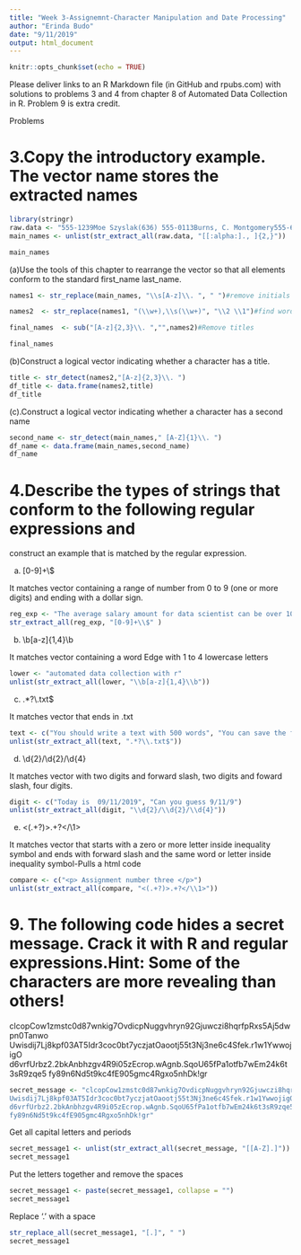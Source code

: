 ---
title: "Week 3-Assignemnt-Character Manipulation and Date Processing"
author: "Erinda Budo"
date: "9/11/2019"
output: html_document
---

```{r setup, include=FALSE}
knitr::opts_chunk$set(echo = TRUE)
```


Please deliver links to an R Markdown file (in GitHub and rpubs.com) with solutions to problems 3 and 4 from chapter 8 of Automated Data Collection in R.  Problem 9 is extra credit.



Problems 

# 3.Copy the introductory example. The vector name stores the extracted names

```{r}
library(stringr)
raw.data <- "555-1239Moe Szyslak(636) 555-0113Burns, C. Montgomery555-6542Rev. Timothy Lovejoy555 8904Ned Flanders636-555-3226Simpson, Homer5553642Dr. Julius Hibbert"
main_names <- unlist(str_extract_all(raw.data, "[[:alpha:]., ]{2,}"))  # extract names only.
```

```{r}
main_names
```

(a)Use the tools of this chapter to rearrange the vector so that all elements conform to the standard first_name last_name.


```{r}
names1 <- str_replace(main_names, "\\s[A-z]\\. ", " ")#remove initials and then replace with blank
```

```{r}
names2  <- str_replace(names1, "(\\w+),\\s(\\w+)", "\\2 \\1")#find words and then swap.switch from last name first name to first name last name
```



```{r}
final_names  <- sub("[A-z]{2,3}\\. ","",names2)#Remove titles
```


```{r}
final_names 
```


(b)Construct a logical vector indicating whether a character has a title.


```{r}
title <- str_detect(names2,"[A-z]{2,3}\\. ")
df_title <- data.frame(names2,title)
df_title 
```
(c).Construct a logical vector indicating whether a character has a second name



```{r}
second_name <- str_detect(main_names," [A-Z]{1}\\. ")
df_name <- data.frame(main_names,second_name)
df_name
```
# 4.Describe the types of strings that conform to the following regular expressions and
construct an example that is matched by the regular expression.

(a) [0-9]+\\$ 

It matches vector containing a range of number from 0 to 9 (one or more digits) and ending with a dollar sign.


```{r}
reg_exp <- "The average salary amount for data scientist can be over 100000$"
str_extract_all(reg_exp, "[0-9]+\\$" )
```


(b) \\b[a-z]{1,4}\\b

It matches vector containing a word Edge   with 1 to 4 lowercase letters

```{r}
lower <- "automated data collection with r"
unlist(str_extract_all(lower, "\\b[a-z]{1,4}\\b"))
```

(c) .*?\\.txt$ 

It matches vector that ends in .txt


```{r}
text <- c("You should write a text with 500 words", "You can save the file.txt")
unlist(str_extract_all(text, ".*?\\.txt$"))
```

(d) \\d{2}/\\d{2}/\\d{4} 

It matches vector with two digits and  forward slash, two digits and  foward slash, four digits.

```{r}
digit <- c("Today is  09/11/2019", "Can you guess 9/11/9")
unlist(str_extract_all(digit, "\\d{2}/\\d{2}/\\d{4}"))
```

(e) <(.+?)>.+?</\\1>

It matches vector that starts with a zero or more letter inside inequality symbol and ends with forward slash and the same word or letter inside inequality symbol-Pulls a html code

```{r}
compare <- c("<p> Assignment number three </p>")
unlist(str_extract_all(compare, "<(.+?)>.+?</\\1>"))
```


# 9. The following code hides a secret message. Crack it with R and regular expressions.Hint: Some of the characters are more revealing than others! 


clcopCow1zmstc0d87wnkig7OvdicpNuggvhryn92Gjuwczi8hqrfpRxs5Aj5dwpn0Tanwo
Uwisdij7Lj8kpf03AT5Idr3coc0bt7yczjatOaootj55t3Nj3ne6c4Sfek.r1w1YwwojigO
d6vrfUrbz2.2bkAnbhzgv4R9i05zEcrop.wAgnb.SqoU65fPa1otfb7wEm24k6t3sR9zqe5
fy89n6Nd5t9kc4fE905gmc4Rgxo5nhDk!gr


```{r}
secret_message <- "clcopCow1zmstc0d87wnkig7OvdicpNuggvhryn92Gjuwczi8hqrfpRxs5Aj5dwpn0Tanwo
Uwisdij7Lj8kpf03AT5Idr3coc0bt7yczjatOaootj55t3Nj3ne6c4Sfek.r1w1YwwojigO
d6vrfUrbz2.2bkAnbhzgv4R9i05zEcrop.wAgnb.SqoU65fPa1otfb7wEm24k6t3sR9zqe5
fy89n6Nd5t9kc4fE905gmc4Rgxo5nhDk!gr"
```

Get all capital letters and periods


```{r}
secret_message1 <- unlist(str_extract_all(secret_message, "[[A-Z].]"))
secret_message1

```

Put the letters together and  remove the spaces


```{r}
secret_message1 <- paste(secret_message1, collapse = "")
secret_message1
```
Replace  '.' with a space

```{r}
str_replace_all(secret_message1, "[.]", " ")
secret_message1
```
